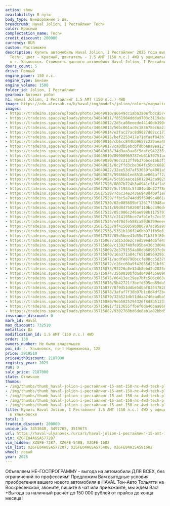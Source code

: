 ```yaml
---
action: show
availability: В пути
body_type: Внедорожник 5 дв.
breadcrumb: Haval Jolion, I Рестайлинг Tech+
color: Красный
complectation_name: Tech+
credit_discount: 200000
currency: RUR
custom: Растаможен
description: Купить автомобиль Haval Jolion, I Рестайлинг 2025 года выпуска, комплектация
  Tech+, цвет - Красный, двигатель - 1.5 AMT (150 л.с.) 4WD у официального дилера
  в г. Ульяновск. Стоимость данного автомобиля Haval Jolion, I Рестайлинг – 2187000
doors_count: 5
drive: Полный
engine_power: 150 л.с.
engine_type: Бензин
engine_volume: 1500
folder_id: Jolion, I Рестайлинг
gearbox: Автомат робот
h1: Haval Jolion, I Рестайлинг 1.5 AMT (150 л.с.) 4WD
image: https://cdn.alexsab.ru/b/haval/img/models/jolion/colors/magmatic-red.webp
images:
- https://tradeins.space/uploads/photo/34649010/a6649cc1aba3a0efbdca574d5f05816b.JPG
- https://tradeins.space/uploads/photo/34649011/f851904ddda9703c3119abae6798f578.JPG
- https://tradeins.space/uploads/photo/34649012/2d5ca08eeede44140db3904d339cc996.JPG
- https://tradeins.space/uploads/photo/34649013/56bc061ac0c183678ec6a23edf74e1c7.JPG
- https://tradeins.space/uploads/photo/34649014/e2fac27ac8d9027d02cc1735423c5db9.JPG
- https://tradeins.space/uploads/photo/34649015/bef2253417e71efaaf043b73a8e486f6.JPG
- https://tradeins.space/uploads/photo/34649016/cb6cc844bb9657c229aea406b180dd62.JPG
- https://tradeins.space/uploads/photo/34649017/ca0db5abcbfdbba8a9ea12fc8c31dc01.JPG
- https://tradeins.space/uploads/photo/34649018/34d9aa3aa6f5dafc942235fb93433e67.jpg
- https://tradeins.space/uploads/photo/34649019/89900969787eb61b70751acaa557b64a.jpg
- https://tradeins.space/uploads/photo/34649020/96cc213ff9b37bbce16b3f5dd14b731f.jpg
- https://tradeins.space/uploads/photo/34649021/0c2ffd3cbe364fc5bdc688231819f73b.jpg
- https://tradeins.space/uploads/photo/34649022/32ee53d7af53059fe4001a539ac5c832.jpg
- https://tradeins.space/uploads/photo/34649023/5946bb1ee851bae004aff2a1b58b79c2.jpg
- https://tradeins.space/uploads/photo/34649024/5c6b5aace16012842ca982998250bf18.jpg
- https://tradeins.space/uploads/photo/35617526/8807b724b3a8941c3f4f1a96a586e7d7.JPG
- https://tradeins.space/uploads/photo/35617527/5cf1934c5f384b40e22778dbd0fd7f05.JPG
- https://tradeins.space/uploads/photo/35617528/7c6c34e24366940d4b9f1ed1236aa261.JPG
- https://tradeins.space/uploads/photo/35617529/ffbc5a744dd5f59d9c4861ac2b84bb6c.jpg
- https://tradeins.space/uploads/photo/35617530/62e085689bf12617f3948ad7d7441fca.jpg
- https://tradeins.space/uploads/photo/35617531/b9d84750208f110bcc496dcce12e6acc.jpg
- https://tradeins.space/uploads/photo/35617532/05c006c246ae998b1175791c1afd3d9d.jpg
- https://tradeins.space/uploads/photo/35617533/c214195bce7afb1e7c7cc3527161dea9.jpg
- https://tradeins.space/uploads/photo/35617534/e470dfe588ca89d6399eeec9db257982.jpg
- https://tradeins.space/uploads/photo/35617535/9f4156059b006797ac95a9aff67a6cbd.jpg
- https://tradeins.space/uploads/photo/35617536/5351b186f246bb971fb5e6190ffb2664.jpg
- https://tradeins.space/uploads/photo/35617537/05d5bee41d55d71b3f0f804a1523cd59.jpg
- https://tradeins.space/uploads/photo/35715867/1d153de2c7ed59ed4dbfe4a1cf325bfc.JPG
- https://tradeins.space/uploads/photo/35715868/c1392f40fe95ba436c3d040ad69055c8.JPG
- https://tradeins.space/uploads/photo/35715869/2e3791554a80db689637c0ccc8fdf6d6.JPG
- https://tradeins.space/uploads/photo/35715870/16a371a84cf651b856929b165d8d8ef3.JPG
- https://tradeins.space/uploads/photo/35715871/acdfe8790bccfe88cc5d379fce4f5f0f.JPG
- https://tradeins.space/uploads/photo/35715872/c26cc60a9f42055d231bf673d8035f33.JPG
- https://tradeins.space/uploads/photo/35715873/93226c0e32db8ebd2a2025c51764b87a.JPG
- https://tradeins.space/uploads/photo/35715874/35b0830bfdad040d45560989bc67d003.JPG
- https://tradeins.space/uploads/photo/35715875/06413ec29ee7bfc586c063ab0d9b3237.jpg
- https://tradeins.space/uploads/photo/35715876/5b42721f3befd595ed85da5a87808468.jpg
- https://tradeins.space/uploads/photo/35715877/8f9d51ddbe5dbaf03447820191b9ee35.jpg
- https://tradeins.space/uploads/photo/35715878/3afaf7f38b97b1c0d4df2bcbf0f2b8be.jpg
- https://tradeins.space/uploads/photo/35715879/32b521db51ddaa746eadba5fd5810250.jpg
- https://tradeins.space/uploads/photo/35715880/9eb5825294326f8d8b51233c2b9fc406.jpg
- https://tradeins.space/uploads/photo/35715881/f213655ffbef0da46baa866a48e08d1a.jpg
- https://tradeins.space/uploads/photo/35715882/9302768bd6de8ab1a82bbd58a5da069a.jpg
insurance_discount: 0
mark_id: Haval
max_discount: 732510
metallic: Да
modification_id: 1.5 AMT (150 л.с.) 4WD
order: 138
owners_number: Не было владельцев
poi_id: г. Ульяновск, пр-т Нариманова, 128
price: 2919510
priceWithDiscount: 2187000
registry_year: 2025
run: 0
sale_price: 2187000
state: Отличное
thumbs:
- /img/thumbs/thumb_haval-jolion-i-рестайлинг-15-amt-150-лс-4wd-tech-plus-красный-2025_5816b_0.webp
- /img/thumbs/thumb_haval-jolion-i-рестайлинг-15-amt-150-лс-4wd-tech-plus-красный-2025_8f578_1.webp
- /img/thumbs/thumb_haval-jolion-i-рестайлинг-15-amt-150-лс-4wd-tech-plus-красный-2025_cc996_2.webp
- /img/thumbs/thumb_haval-jolion-i-рестайлинг-15-amt-150-лс-4wd-tech-plus-красный-2025_4e1c7_3.webp
- /img/thumbs/thumb_haval-jolion-i-рестайлинг-15-amt-150-лс-4wd-tech-plus-красный-2025_c5db9_4.webp
title: Купить Haval Jolion, I Рестайлинг 1.5 AMT (150 л.с.) 4WD у официального дилера
  в Ульяновске
total: 3
tradein_discount: 200000
unique_id: 3453648, 3497765, 3519673
url: https://haval-ulyanovsk.ru/cars/haval-jolion-i-рестайлинг-15-amt-150-лс-4wd-tech-plus-красный-2025/
vin: XZGFE04A6SA577287
vin_hidden: XZGFE-7287, XZGFE-5488, XZGFE-1602
vin_list: XZGFE04A6SA577287, XZGFE04A6SA575488, XZGFE04A3SA591602
wheel: левый
year: 2025
---
```

<p>
 Объявляем НЕ-ГОСПРОГРАММУ - выгода на автомобили ДЛЯ ВСЕХ, без ограничений по профессиям! Предложим Вам выгодные условия приобретения вашего нового автомобиля в HAVAL Тон-Авто Тольятти на Воскресенской, звоните, пишите в чат или приезжайте, мы ждём Вас! +Выгода за наличный расчёт до 150 000 рублей от прайса до конца месяца!
</p>
<p>
</p>
<p>
</p>

